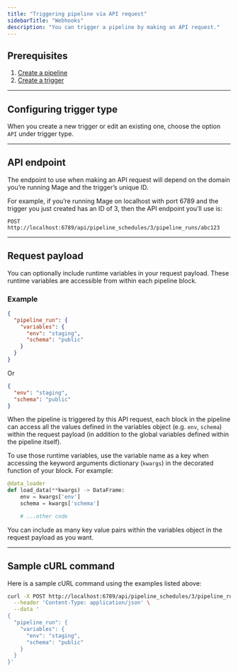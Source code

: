 ```yaml
---
title: "Triggering pipeline via API request"
sidebarTitle: "Webhooks"
description: "You can trigger a pipeline by making an API request."
---
```


## Prerequisites

1. [Create a pipeline](/about/features#data-pipeline-management)
2. [Create a trigger](/getting-started/data-pipeline-management#create-trigger)

---

## Configuring trigger type

When you create a new trigger or edit an existing one, choose the option `API`
under trigger type.

---

## API endpoint

The endpoint to use when making an API request will depend on the domain you’re
running Mage and the trigger’s unique ID.

For example, if you’re running Mage on localhost with port 6789 and the trigger
you just created has an ID of 3, then the API endpoint you’ll use is:

```
POST http://localhost:6789/api/pipeline_schedules/3/pipeline_runs/abc123
```

---

## Request payload

You can optionally include runtime variables in your request payload. These
runtime variables are accessible from within each pipeline block.

### Example

```json
{
  "pipeline_run": {
    "variables": {
      "env": "staging",
      "schema": "public"
    }
  }
}
```

Or

```json
{
  "env": "staging",
  "schema": "public"
}
```

When the pipeline is triggered by this API request, each block in the pipeline
can access all the values defined in the variables object (e.g. `env`, `schema`)
within the request payload (in addition to the global variables defined within
the pipeline itself).

To use those runtime variables, use the variable name as a key when accessing
the keyword arguments dictionary (`kwargs`) in the decorated function of your
block. For example:

```python
@data_loader
def load_data(**kwargs) -> DataFrame:
    env = kwargs['env']
    schema = kwargs['schema']

    # ...other code
```

You can include as many key value pairs within the variables object in the
request payload as you want.

---

## Sample cURL command

Here is a sample cURL command using the examples listed above:

```bash
curl -X POST http://localhost:6789/api/pipeline_schedules/3/pipeline_runs/abc123 \
  --header 'Content-Type: application/json' \
  --data '
{
  "pipeline_run": {
    "variables": {
      "env": "staging",
      "schema": "public"
    }
  }
}'
```
